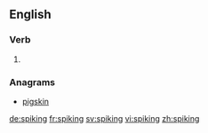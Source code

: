 ==English==

===Verb===
{{head|en}}

# {{present participle of|spike}}

===Anagrams===
* [[pigskin#English|pigskin]]

[[de:spiking]]
[[fr:spiking]]
[[sv:spiking]]
[[vi:spiking]]
[[zh:spiking]]